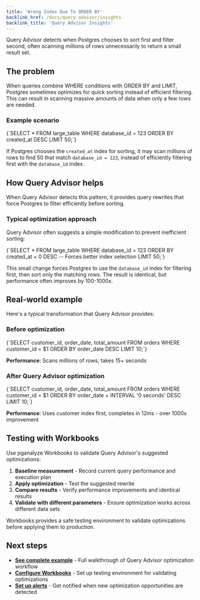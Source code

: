 ```yaml
---
title: 'Wrong Index Due To ORDER BY'
backlink_href: /docs/query-advisor/insights
backlink_title: 'Query Advisor Insights'
---
```


Query Advisor detects when Postgres chooses to sort first and filter second, often scanning millions of rows unnecessarily to return a small result set.

## The problem

When queries combine WHERE conditions with ORDER BY and LIMIT, Postgres sometimes optimizes for quick sorting instead of efficient filtering. This can result in scanning massive amounts of data when only a few rows are needed.

### Example scenario
<CodeBlock language="sql">
{`SELECT * FROM large_table
WHERE database_id = 123
ORDER BY created_at DESC
LIMIT 50;`}
</CodeBlock>

If Postgres chooses the `created_at` index for sorting, it may scan millions of rows to find 50 that match `database_id = 123`, instead of efficiently filtering first with the `database_id` index.

## How Query Advisor helps

When Query Advisor detects this pattern, it provides query rewrites that force Postgres to filter efficiently before sorting.

### Typical optimization approach

Query Advisor often suggests a simple modification to prevent inefficient sorting:

<CodeBlock language="sql">
{`SELECT * FROM large_table
WHERE database_id = 123
ORDER BY created_at + 0 DESC  -- Forces better index selection
LIMIT 50;`}
</CodeBlock>

This small change forces Postgres to use the `database_id` index for filtering first, then sort only the matching rows. The result is identical, but performance often improves by 100-1000x.

## Real-world example

Here's a typical transformation that Query Advisor provides:

### Before optimization
<CodeBlock language="sql">
{`SELECT customer_id, order_date, total_amount
FROM orders
WHERE customer_id = $1
ORDER BY order_date DESC
LIMIT 10;`}
</CodeBlock>

**Performance**: Scans millions of rows, takes 15+ seconds

### After Query Advisor optimization
<CodeBlock language="sql">
{`SELECT customer_id, order_date, total_amount
FROM orders
WHERE customer_id = $1
ORDER BY order_date + INTERVAL '0 seconds' DESC
LIMIT 10;`}
</CodeBlock>

**Performance**: Uses customer index first, completes in 12ms - over 1000x improvement

## Testing with Workbooks

Use pganalyze Workbooks to validate Query Advisor's suggested optimizations:

1. **Baseline measurement** - Record current query performance and execution plan
2. **Apply optimization** - Test the suggested rewrite
3. **Compare results** - Verify performance improvements and identical results
4. **Validate with different parameters** - Ensure optimization works across different data sets

Workbooks provides a safe testing environment to validate optimizations before applying them to production.

## Next steps

- **[See complete example](/docs/query-advisor/from-insight-to-conclusion)** - Full walkthrough of Query Advisor optimization workflow
- **[Configure Workbooks](/docs/workbooks)** - Set up testing environment for validating optimizations
- **[Set up alerts](/docs/query-advisor/alerts)** - Get notified when new optimization opportunities are detected